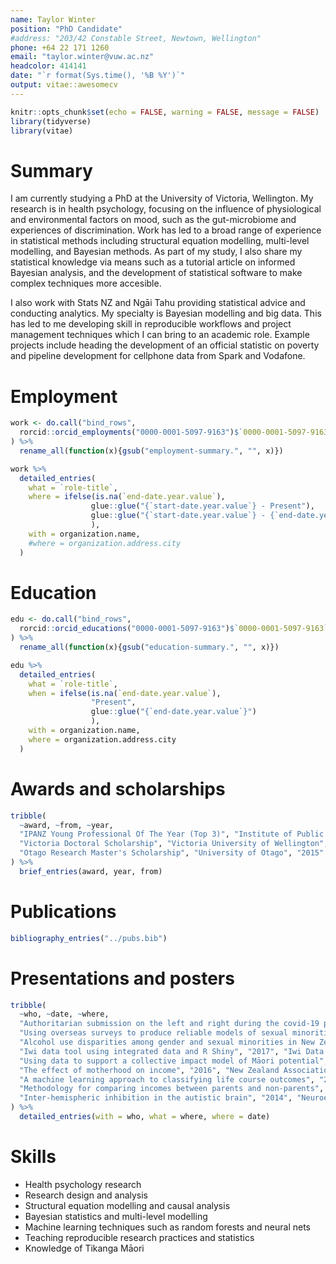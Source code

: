```yaml
---
name: Taylor Winter
position: "PhD Candidate"
#address: "203/42 Constable Street, Newtown, Wellington"
phone: +64 22 171 1260
email: "taylor.winter@vuw.ac.nz"
headcolor: 414141
date: "`r format(Sys.time(), '%B %Y')`"
output: vitae::awesomecv
---
```


```r
knitr::opts_chunk$set(echo = FALSE, warning = FALSE, message = FALSE)
library(tidyverse)
library(vitae)

```

# Summary

I am currently studying a PhD at the University of Victoria, Wellington. My research is in health psychology, focusing on the influence of physiological and environmental factors on mood, such as the gut-microbiome and experiences of discrimination. Work has led to a broad range of experience in statistical methods including structural equation modelling, multi-level modelling, and Bayesian methods. As part of my study, I also share my statistical knowledge via means such as a tutorial article on informed Bayesian analysis, and the development of statistical software to make complex techniques more accesible.

I also work with Stats NZ and Ngāi Tahu providing statistical advice and conducting analytics. My specialty is Bayesian modelling and big data. This has led to me developing skill in reproducible workflows and project management techniques which I can bring to an academic role. Example projects include heading the development of an official statistic on poverty and pipeline development for cellphone data from Spark and Vodafone.

# Employment

```r
work <- do.call("bind_rows",
  rorcid::orcid_employments("0000-0001-5097-9163")$`0000-0001-5097-9163`$`affiliation-group`$summaries
) %>%
  rename_all(function(x){gsub("employment-summary.", "", x)})

work %>%
  detailed_entries(
    what = `role-title`,
    where = ifelse(is.na(`end-date.year.value`),
                  glue::glue("{`start-date.year.value`} - Present"),
                  glue::glue("{`start-date.year.value`} - {`end-date.year.value`}")
                  ),
    with = organization.name,
    #where = organization.address.city
  )
```
 
# Education

```r

edu <- do.call("bind_rows",
  rorcid::orcid_educations("0000-0001-5097-9163")$`0000-0001-5097-9163`$`affiliation-group`$summaries
) %>%
  rename_all(function(x){gsub("education-summary.", "", x)})

edu %>% 
  detailed_entries(
    what = `role-title`, 
    when = ifelse(is.na(`end-date.year.value`),
                  "Present",
                  glue::glue("{`end-date.year.value`}")
                  ),
    with = organization.name,
    where = organization.address.city
  )
```

# Awards and scholarships

```r
tribble(
  ~award, ~from, ~year,
  "IPANZ Young Professional Of The Year (Top 3)", "Institute of Public Administration NZ", "2018",
  "Victoria Doctoral Scholarship", "Victoria University of Wellington", "2018",
  "Otago Research Master's Scholarship", "University of Otago", "2015"
) %>%
  brief_entries(award, year, from)
```

# Publications

```r
bibliography_entries("../pubs.bib")

```

# Presentations and posters

```r
tribble(
  ~who, ~date, ~where,
  "Authoritarian submission on the left and right during the covid-19 pandemic in New Zealand", "2020", "New Zealand Psychological Society Conference, Wellington"
  "Using overseas surveys to produce reliable models of sexual minorities", "2019", "New Zealand Population Conference, Wellington",
  "Alcohol use disparities among gender and sexual minorities in New Zealand (Poster)", "2019", "Collaborative Perspectives on Addiction, Rhode Island",
  "Iwi data tool using integrated data and R Shiny", "2017", "Iwi Data Conference, Christchurch",
  "Using data to support a collective impact model of Māori potential", "2016", "Population Association of New Zealand Conference, Christchurch",
  "The effect of motherhood on income", "2016", "New Zealand Association of Economists conference, Wellington",
  "A machine learning approach to classifying life course outcomes", "2016", "Longitudinal and multivariate analysis network (Stats NZ), Wellington",
  "Methodology for comparing incomes between parents and non-parents", "2016", "Statistical methods seiminar (Stats NZ), Wellington",
  "Inter-hemispheric inhibition in the autistic brain", "2014", "Neuroethics seminar, Dunedin"
) %>%
  detailed_entries(with = who, what = where, where = date)
```

# Skills

* Health psychology research
* Research design and analysis
* Structural equation modelling and causal analysis
* Bayesian statistics and multi-level modelling
* Machine learning techniques such as random forests and neural nets
* Teaching reproducible research practices and statistics
* Knowledge of Tikanga Māori